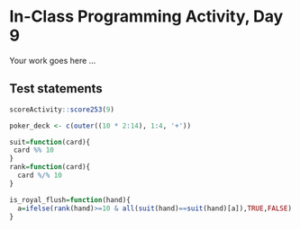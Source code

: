 # In-Class Programming Activity, Day 9

Your work goes here ...



## Test statements

```r
scoreActivity::score253(9)
```

```r
poker_deck <- c(outer((10 * 2:14), 1:4, '+'))
```

```r
suit=function(card){
 card %% 10
}
rank=function(card){
  card %/% 10
}
```

```r
is_royal_flush=function(hand){
  a=ifelse(rank(hand)>=10 & all(suit(hand)==suit(hand)[a]),TRUE,FALSE)
}
```







